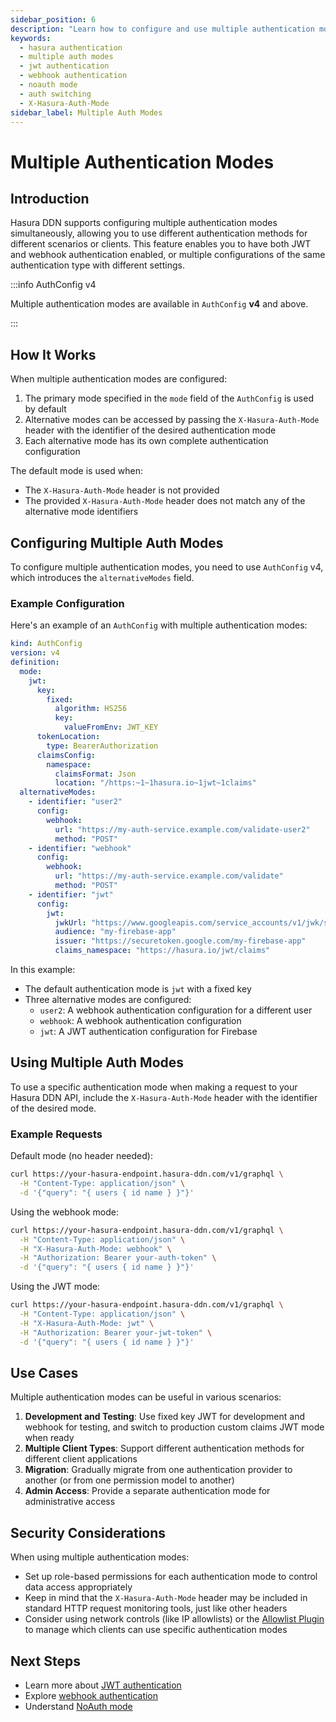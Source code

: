 ```yaml
---
sidebar_position: 6
description: "Learn how to configure and use multiple authentication modes in Hasura DDN."
keywords:
  - hasura authentication
  - multiple auth modes
  - jwt authentication
  - webhook authentication
  - noauth mode
  - auth switching
  - X-Hasura-Auth-Mode
sidebar_label: Multiple Auth Modes
---
```



# Multiple Authentication Modes

## Introduction

Hasura DDN supports configuring multiple authentication modes simultaneously, allowing you to use different
authentication methods for different scenarios or clients. This feature enables you to have both JWT and webhook
authentication enabled, or multiple configurations of the same authentication type with different settings.

:::info AuthConfig v4

Multiple authentication modes are available in `AuthConfig` **v4** and above.

:::

## How It Works

When multiple authentication modes are configured:

1. The primary mode specified in the `mode` field of the `AuthConfig` is used by default
2. Alternative modes can be accessed by passing the `X-Hasura-Auth-Mode` header with the identifier of the desired
   authentication mode
3. Each alternative mode has its own complete authentication configuration

The default mode is used when:

- The `X-Hasura-Auth-Mode` header is not provided
- The provided `X-Hasura-Auth-Mode` header does not match any of the alternative mode identifiers

## Configuring Multiple Auth Modes

To configure multiple authentication modes, you need to use `AuthConfig` v4, which introduces the `alternativeModes`
field.

### Example Configuration

Here's an example of an `AuthConfig` with multiple authentication modes:

```yaml
kind: AuthConfig
version: v4
definition:
  mode:
    jwt:
      key:
        fixed:
          algorithm: HS256
          key:
            valueFromEnv: JWT_KEY
      tokenLocation:
        type: BearerAuthorization
      claimsConfig:
        namespace:
          claimsFormat: Json
          location: "/https:~1~1hasura.io~1jwt~1claims"
  alternativeModes:
    - identifier: "user2"
      config:
        webhook:
          url: "https://my-auth-service.example.com/validate-user2"
          method: "POST"
    - identifier: "webhook"
      config:
        webhook:
          url: "https://my-auth-service.example.com/validate"
          method: "POST"
    - identifier: "jwt"
      config:
        jwt:
          jwkUrl: "https://www.googleapis.com/service_accounts/v1/jwk/securetoken@system.gserviceaccount.com"
          audience: "my-firebase-app"
          issuer: "https://securetoken.google.com/my-firebase-app"
          claims_namespace: "https://hasura.io/jwt/claims"
```

In this example:

- The default authentication mode is `jwt` with a fixed key
- Three alternative modes are configured:
  - `user2`: A webhook authentication configuration for a different user
  - `webhook`: A webhook authentication configuration
  - `jwt`: A JWT authentication configuration for Firebase

## Using Multiple Auth Modes

To use a specific authentication mode when making a request to your Hasura DDN API, include the `X-Hasura-Auth-Mode`
header with the identifier of the desired mode.

### Example Requests

Default mode (no header needed):

```bash
curl https://your-hasura-endpoint.hasura-ddn.com/v1/graphql \
  -H "Content-Type: application/json" \
  -d '{"query": "{ users { id name } }"}'
```

Using the webhook mode:

```bash
curl https://your-hasura-endpoint.hasura-ddn.com/v1/graphql \
  -H "Content-Type: application/json" \
  -H "X-Hasura-Auth-Mode: webhook" \
  -H "Authorization: Bearer your-auth-token" \
  -d '{"query": "{ users { id name } }"}'
```

Using the JWT mode:

```bash
curl https://your-hasura-endpoint.hasura-ddn.com/v1/graphql \
  -H "Content-Type: application/json" \
  -H "X-Hasura-Auth-Mode: jwt" \
  -H "Authorization: Bearer your-jwt-token" \
  -d '{"query": "{ users { id name } }"}'
```

## Use Cases

Multiple authentication modes can be useful in various scenarios:

1. **Development and Testing**: Use fixed key JWT for development and webhook for testing, and switch to production
   custom claims JWT mode when ready
2. **Multiple Client Types**: Support different authentication methods for different client applications
3. **Migration**: Gradually migrate from one authentication provider to another (or from one permission model to
   another)
4. **Admin Access**: Provide a separate authentication mode for administrative access

## Security Considerations

When using multiple authentication modes:

- Set up role-based permissions for each authentication mode to control data access appropriately
- Keep in mind that the `X-Hasura-Auth-Mode` header may be included in standard HTTP request monitoring tools, just like
  other headers
- Consider using network controls (like IP allowlists) or the [Allowlist Plugin](/plugins/allowlist/index.mdx) to manage
  which clients can use specific authentication modes

## Next Steps

- Learn more about [JWT authentication](/auth/jwt/index.mdx)
- Explore [webhook authentication](/auth/webhook/index.mdx)
- Understand [NoAuth mode](/auth/noauth-mode.mdx)
